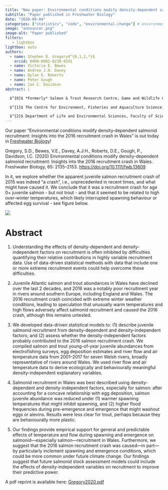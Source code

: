 ```yaml
---
title: "New paper: Environmental conditions modify density‐dependent salmonid recruitment: Insights into the 2016 recruitment crash in Wales"
subtitle: "Paper published in Freshwater Biology"
date: "2020-09-04"
categories: ["statistics", "code", "environmental-change"] # environmental-change, tagging-and-telemetry, allee-effects, invasive-species, statistics, code
image: "announcer.png"
image-alt: "Paper published"
filters:
   - lightbox
lightbox: auto
authors: 
  - name: Stephen D. Gregory$^{0,1,2,*}$
    orcid: 0000-0002-8230-0191
  - name: Victoria E. Bewes
  - name: Andrew J.H. Davey
  - name: Dylan E. Roberts
  - name: Peter Gough
  - name: Ian C. Davidson
abstract: |

  $^{0}$ *Formerly* Salmon & Trout Research Centre, Game and Wildlife Conservation Trust, East Stoke, Wareham, Dorset BH20 6BB, UK

  $^{1}$ The Centre for Environment, Fisheries and Aquaculture Science, Barrack Road, Weymouth, Dorset DT4 8UB, UK

  $^{2}$ Department of Life and Environmental Sciences, Faculty of Science and Technology, Bournemouth University, Poole BH12 5BB, UK
---
```


Our paper "Environmental conditions modify density‐dependent salmonid recruitment: Insights into the 2016 recruitment crash in Wales” is out today in [Freshwater Biology](https://doi.org/10.1111/fwb.13609)!

Gregory, S.D., Bewes, V.E., Davey, A.J.H., Roberts, D.E., Gough, P., Davidson, I.C. (2020) Environmental conditions modify density-dependent salmonid recruitment: Insights into the 2016 recruitment crash in Wales. Freshwater Biology, 65: 2135–2153. <https://doi.org/10.1111/fwb.13609> 

In it, we explore whether the apparent juvenile salmon recruitment crash of 2015 was indeed "a crash", i.e., unprecedented in recent times, and what might have caused it. We conclude that it was a recruitment crash for age 0+ juvenile salmon - but not trout - and that it seemed to be related to high over-winter temperatures, which likely interrupted spawning behaviour or affected egg survival - see figure below.


![](figure1_sm.jpg)


# Abstract

1.   Understanding the effects of density-dependent and density-independent factors on recruitment is often inhibited by difficulties quantifying their relative contributions in highly variable recruitment data. Use of data-driven statistical methods with data that include one or more extreme recruitment events could help overcome these difficulties.

2.   Juvenile Atlantic salmon and trout abundances in Wales have declined over the last 2 decades, and 2016 was a notably poor recruitment year in rivers around southern Europe, including England and Wales. The 2016 recruitment crash coincided with extreme winter weather conditions, leading to speculation that unusually warm temperatures and high flows adversely affect salmonid recruitment and caused the 2016 crash, although this remains untested.

3.   We developed data-driven statistical models to: (1) describe juvenile salmonid recruitment from density-dependent and density-independent factors; and (2) assess whether the density-independent factors probably contributed to the 2016 salmon recruitment crash. We compiled salmon and trout young-of-year juvenile abundances from electrofishing surveys, egg deposition estimates and river flow and air temperature data from 2001–2017 for seven Welsh rivers, broadly representative of rivers around Wales. We used river flow and air temperature data to derive ecologically and behaviourally meaningful density-independent explanatory variables.

4.   Salmonid recruitment in Wales was best described using density-dependent and density-independent factors, especially for salmon: after accounting for a concave relationship with egg deposition, salmon juvenile abundance was reduced under (1) warmer spawning temperatures that might inhibit spawning, and (2) higher flood frequencies during pre-emergence and emergence that might washout eggs or alevins. Results were less clear for trout, perhaps because they are behaviourally more plastic.

5.   Our findings provide empirical support for general and predictable effects of temperature and flow during spawning and emergence on salmonid—especially salmon—recruitment in Wales. Furthermore, we suggest that the 2016 salmon recruitment crash was caused—in part—by particularly inclement spawning and emergence conditions, which could be more common under future climate change. Our findings suggest that future salmonid stock assessment models could include the effects of density-independent variables on recruitment to improve their predictive power.

A pdf reprint is available here: [Gregory2020.pdf](/reprints/Gregory2020.pdf)
